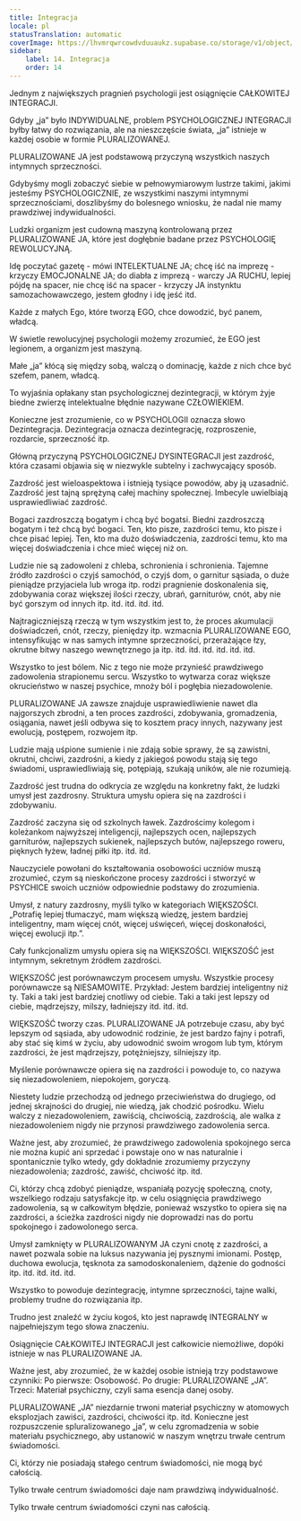 ```yaml
---
title: Integracja
locale: pl
statusTranslation: automatic
coverImage: https://lhvmrqwrcowdvduuaukz.supabase.co/storage/v1/object/public/strapi-uploads/small_cover-educacion-fundamental.webp-2d51a7828a2b1309555be27f7e2a61a0.webp
sidebar:
    label: 14. Integracja
    order: 14
---
```

Jednym z największych pragnień psychologii jest osiągnięcie CAŁKOWITEJ INTEGRACJI.

Gdyby „ja” było INDYWIDUALNE, problem PSYCHOLOGICZNEJ INTEGRACJI byłby łatwy do rozwiązania, ale na nieszczęście świata, „ja” istnieje w każdej osobie w formie PLURALIZOWANEJ.

PLURALIZOWANE JA jest podstawową przyczyną wszystkich naszych intymnych sprzeczności.

Gdybyśmy mogli zobaczyć siebie w pełnowymiarowym lustrze takimi, jakimi jesteśmy PSYCHOLOGICZNIE, ze wszystkimi naszymi intymnymi sprzecznościami, doszlibyśmy do bolesnego wniosku, że nadal nie mamy prawdziwej indywidualności.

Ludzki organizm jest cudowną maszyną kontrolowaną przez PLURALIZOWANE JA, które jest dogłębnie badane przez PSYCHOLOGIĘ REWOLUCYJNĄ.

Idę poczytać gazetę - mówi INTELEKTUALNE JA; chcę iść na imprezę - krzyczy EMOCJONALNE JA; do diabła z imprezą - warczy JA RUCHU, lepiej pójdę na spacer, nie chcę iść na spacer - krzyczy JA instynktu samozachowawczego, jestem głodny i idę jeść itd.

Każde z małych Ego, które tworzą EGO, chce dowodzić, być panem, władcą.

W świetle rewolucyjnej psychologii możemy zrozumieć, że EGO jest legionem, a organizm jest maszyną.

Małe „ja” kłócą się między sobą, walczą o dominację, każde z nich chce być szefem, panem, władcą.

To wyjaśnia opłakany stan psychologicznej dezintegracji, w którym żyje biedne zwierzę intelektualne błędnie nazywane CZŁOWIEKIEM.

Konieczne jest zrozumienie, co w PSYCHOLOGII oznacza słowo Dezintegracja. Dezintegracja oznacza dezintegrację, rozproszenie, rozdarcie, sprzeczność itp.

Główną przyczyną PSYCHOLOGICZNEJ DYSINTEGRACJI jest zazdrość, która czasami objawia się w niezwykle subtelny i zachwycający sposób.

Zazdrość jest wieloaspektowa i istnieją tysiące powodów, aby ją uzasadnić. Zazdrość jest tajną sprężyną całej machiny społecznej. Imbecyle uwielbiają usprawiedliwiać zazdrość.

Bogaci zazdroszczą bogatym i chcą być bogatsi. Biedni zazdroszczą bogatym i też chcą być bogaci. Ten, kto pisze, zazdrości temu, kto pisze i chce pisać lepiej. Ten, kto ma dużo doświadczenia, zazdrości temu, kto ma więcej doświadczenia i chce mieć więcej niż on.

Ludzie nie są zadowoleni z chleba, schronienia i schronienia. Tajemne źródło zazdrości o czyjś samochód, o czyjś dom, o garnitur sąsiada, o duże pieniądze przyjaciela lub wroga itp. rodzi pragnienie doskonalenia się, zdobywania coraz większej ilości rzeczy, ubrań, garniturów, cnót, aby nie być gorszym od innych itp. itd. itd. itd. itd.

Najtragiczniejszą rzeczą w tym wszystkim jest to, że proces akumulacji doświadczeń, cnót, rzeczy, pieniędzy itp. wzmacnia PLURALIZOWANE EGO, intensyfikując w nas samych intymne sprzeczności, przerażające łzy, okrutne bitwy naszego wewnętrznego ja itp. itd. itd. itd. itd. itd. itd.

Wszystko to jest bólem. Nic z tego nie może przynieść prawdziwego zadowolenia strapionemu sercu. Wszystko to wytwarza coraz większe okrucieństwo w naszej psychice, mnoży ból i pogłębia niezadowolenie.

PLURALIZOWANE JA zawsze znajduje usprawiedliwienie nawet dla najgorszych zbrodni, a ten proces zazdrości, zdobywania, gromadzenia, osiągania, nawet jeśli odbywa się to kosztem pracy innych, nazywany jest ewolucją, postępem, rozwojem itp.

Ludzie mają uśpione sumienie i nie zdają sobie sprawy, że są zawistni, okrutni, chciwi, zazdrośni, a kiedy z jakiegoś powodu stają się tego świadomi, usprawiedliwiają się, potępiają, szukają uników, ale nie rozumieją.

Zazdrość jest trudna do odkrycia ze względu na konkretny fakt, że ludzki umysł jest zazdrosny. Struktura umysłu opiera się na zazdrości i zdobywaniu.

Zazdrość zaczyna się od szkolnych ławek. Zazdrościmy kolegom i koleżankom najwyższej inteligencji, najlepszych ocen, najlepszych garniturów, najlepszych sukienek, najlepszych butów, najlepszego roweru, pięknych łyżew, ładnej piłki itp. itd. itd.

Nauczyciele powołani do kształtowania osobowości uczniów muszą zrozumieć, czym są nieskończone procesy zazdrości i stworzyć w PSYCHICE swoich uczniów odpowiednie podstawy do zrozumienia.

Umysł, z natury zazdrosny, myśli tylko w kategoriach WIĘKSZOŚCI. „Potrafię lepiej tłumaczyć, mam większą wiedzę, jestem bardziej inteligentny, mam więcej cnót, więcej uświęceń, więcej doskonałości, więcej ewolucji itp.”.

Cały funkcjonalizm umysłu opiera się na WIĘKSZOŚCI. WIĘKSZOŚĆ jest intymnym, sekretnym źródłem zazdrości.

WIĘKSZOŚĆ jest porównawczym procesem umysłu. Wszystkie procesy porównawcze są NIESAMOWITE. Przykład: Jestem bardziej inteligentny niż ty. Taki a taki jest bardziej cnotliwy od ciebie. Taki a taki jest lepszy od ciebie, mądrzejszy, milszy, ładniejszy itd. itd. itd.

WIĘKSZOŚĆ tworzy czas. PLURALIZOWANE JA potrzebuje czasu, aby być lepszym od sąsiada, aby udowodnić rodzinie, że jest bardzo fajny i potrafi, aby stać się kimś w życiu, aby udowodnić swoim wrogom lub tym, którym zazdrości, że jest mądrzejszy, potężniejszy, silniejszy itp.

Myślenie porównawcze opiera się na zazdrości i powoduje to, co nazywa się niezadowoleniem, niepokojem, goryczą.

Niestety ludzie przechodzą od jednego przeciwieństwa do drugiego, od jednej skrajności do drugiej, nie wiedzą, jak chodzić pośrodku. Wielu walczy z niezadowoleniem, zawiścią, chciwością, zazdrością, ale walka z niezadowoleniem nigdy nie przynosi prawdziwego zadowolenia serca.

Ważne jest, aby zrozumieć, że prawdziwego zadowolenia spokojnego serca nie można kupić ani sprzedać i powstaje ono w nas naturalnie i spontanicznie tylko wtedy, gdy dokładnie zrozumiemy przyczyny niezadowolenia; zazdrość, zawiść, chciwość itp. itd.

Ci, którzy chcą zdobyć pieniądze, wspaniałą pozycję społeczną, cnoty, wszelkiego rodzaju satysfakcje itp. w celu osiągnięcia prawdziwego zadowolenia, są w całkowitym błędzie, ponieważ wszystko to opiera się na zazdrości, a ścieżka zazdrości nigdy nie doprowadzi nas do portu spokojnego i zadowolonego serca.

Umysł zamknięty w PLURALIZOWANYM JA czyni cnotę z zazdrości, a nawet pozwala sobie na luksus nazywania jej pysznymi imionami. Postęp, duchowa ewolucja, tęsknota za samodoskonaleniem, dążenie do godności itp. itd. itd. itd. itd.

Wszystko to powoduje dezintegrację, intymne sprzeczności, tajne walki, problemy trudne do rozwiązania itp.

Trudno jest znaleźć w życiu kogoś, kto jest naprawdę INTEGRALNY w najpełniejszym tego słowa znaczeniu.

Osiągnięcie CAŁKOWITEJ INTEGRACJI jest całkowicie niemożliwe, dopóki istnieje w nas PLURALIZOWANE JA.

Ważne jest, aby zrozumieć, że w każdej osobie istnieją trzy podstawowe czynniki: Po pierwsze: Osobowość. Po drugie: PLURALIZOWANE „JA”. Trzeci: Materiał psychiczny, czyli sama esencja danej osoby.

PLURALIZOWANE „JA” niezdarnie trwoni materiał psychiczny w atomowych eksplozjach zawiści, zazdrości, chciwości itp. itd. Konieczne jest rozpuszczenie spluralizowanego „ja”, w celu zgromadzenia w sobie materiału psychicznego, aby ustanowić w naszym wnętrzu trwałe centrum świadomości.

Ci, którzy nie posiadają stałego centrum świadomości, nie mogą być całością.

Tylko trwałe centrum świadomości daje nam prawdziwą indywidualność.

Tylko trwałe centrum świadomości czyni nas całością.
